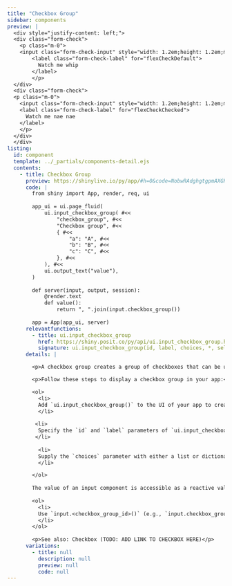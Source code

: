 ```yaml
---
title: "Checkbox Group"
sidebar: components 
preview: |
  <div style="justify-content: left;">
  <div class="form-check">
    <p class="m-0">
    <input class="form-check-input" style="width: 1.2em;height: 1.2em;margin-right:0.35rem;border-radius: 2px;" type="checkbox" value="" id="flexCheckDefault">
        <label class="form-check-label" for="flexCheckDefault">
          Watch me whip 
        </label>
        </p>
  </div>
  <div class="form-check">
  <p class="m-0">
    <input class="form-check-input" style="width: 1.2em;height: 1.2em;margin-right:0.35rem;border-radius: 2px;" type="checkbox" value="" id="flexCheckChecked" checked>
    <label class="form-check-label" for="flexCheckChecked">
      Watch me nae nae
    </label>
    </p>
  </div>
  </div>  
listing:
  id: component
  template: ../_partials/components-detail.ejs
  contents:
    - title: Checkbox Group
      preview: https://shinylive.io/py/app/#h=0&code=NobwRAdghgtgpmAXGKAHVA6VBPMAaMAYwHsIAXOcpMAMwCdiYACAZwAsBLCbJjmVYnTJMAgujxMAkhFQBXMiwkB5eXIUSAynBYsOpCXUoATOHQNwAjhNkcAOhHtpUAfRtMAvExtYoAczjONAA2NkYAFPZMUV4cGFxqzoRscIQA1gBGxAAezr4MsqgRENElTLZEyWmZOXnEBeV4kaVR5QDClRnZTLX1+E3NIP3N0eVQ5YhlYCINQ8OT6eOTAEIzxXMjRIttq3MAvo1rUQCUByXedWQJFFlkEWAAblAhcOUn9kf2nxAmNKym96YwvF5BILmoJCxtLpSEdEEMAAJg+QIwzfUwYa5kIY-JiPZ5hWGzaKGMiyOjFBqTDAAK2IXCBMnkGCSKU6NXyhSOHwcPKcHlE6DCTlcHAh-1MRzAuwAukA
      code: |
        from shiny import App, render, req, ui
        
        app_ui = ui.page_fluid(
            ui.input_checkbox_group( #<<
                "checkbox_group", #<<
                "Checkbox group", #<<
                { #<<
                    "a": "A", #<<
                    "b": "B", #<<
                    "c": "C", #<<
                }, #<<
            ), #<<
            ui.output_text("value"),
        )
        
        def server(input, output, session):
            @render.text
            def value():
                return ", ".join(input.checkbox_group())
        
        app = App(app_ui, server)
      relevantfunctions:
        - title: ui.input_checkbox_group
          href: https://shiny.posit.co/py/api/ui.input_checkbox_group.html
          signature: ui.input_checkbox_group(id, label, choices, *, selected=None, inline=False, width=None)
      details: |

        <p>A checkbox group creates a group of checkboxes that can be used to toggle multiple choices independently. </p>

        <p>Follow these steps to display a checkbox group in your app:</p>

        <ol>
          <li>
          Add `ui.input_checkbox_group()` to the UI of your app to create a checkbox group. Where you call this function will determine where the checkbox group will appear within the app's layout.
          </li>
          
         <li>
          Specify the `id` and `label` parameters of `ui.input_checkbox_group()` to define the identifier and label of the checkbox group. 
         </li>
         
          <li>
          Supply the `choices` parameter with either a list or dictionary of choices. If `choices` is a list, its elements become the select list values and labels. If `choices` is a dictionary, `ui.input_checkbox_group()` uses the dictionary keys as the checkbox values and the dictionary values as the checkbox labels. 
          </li>

        </ol>
        
        The value of an input component is accessible as a reactive value within the `server()` function. To access the value of a checkbox group:</p> 
        
        <ol>
          <li>
          Use `input.<checkbox_group_id>()` (e.g., `input.checkbox_group()`) to access the value of a checkbox group. The server value of a checkbox group is a tuple of string(s) with the selected value(s). 
          </li>
        </ol>
                
        <p>See also: Checkbox (TODO: ADD LINK TO CHECKBOX HERE)</p>
      variations:
        - title: null
          description: null
          preview: null
          code: null
---
```


:::{.component}
:::

